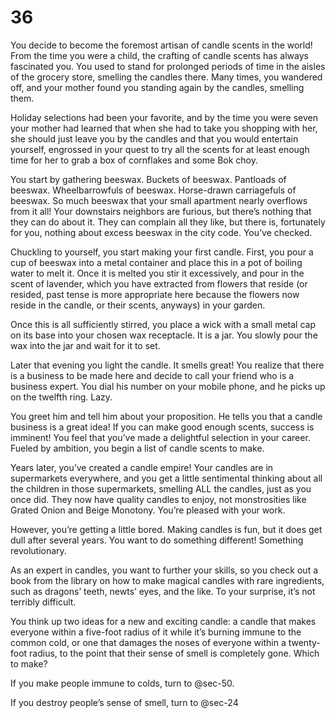 # 36 {#sec-36}

You decide to become the foremost artisan of candle scents in the world! From the time you were a child, the crafting of candle scents has always fascinated you. You used to stand for prolonged periods of time in the aisles of the grocery store, smelling the candles there. Many times, you wandered off, and your mother found you standing again by the candles, smelling them.

Holiday selections had been your favorite, and by the time you were seven your mother had learned that when she had to take you shopping with her, she should just leave you by the candles and that you would entertain yourself, engrossed in your quest to try all the scents for at least enough time for her to grab a box of cornflakes and some Bok choy. 

You start by gathering beeswax. Buckets of beeswax. Pantloads of beeswax. Wheelbarrowfuls of beeswax. Horse-drawn carriagefuls of beeswax. So much beeswax that your small apartment nearly overflows from it all! Your downstairs neighbors are furious, but there’s nothing that they can do about it. They can complain all they like, but there is, fortunately for you, nothing about excess beeswax in the city code. You’ve checked.

Chuckling to yourself, you start making your first candle. First, you pour a cup of beeswax into a metal container and place this in a pot of boiling water to melt it. Once it is melted you stir it excessively, and pour in the scent of lavender, which you have extracted from flowers that reside (or resided, past tense is more appropriate here because the flowers now reside in the candle, or their scents, anyways) in your garden.

Once this is all sufficiently stirred, you place a wick with a small metal cap on its base into your chosen wax receptacle. It is a jar. You slowly pour the wax into the jar and wait for it to set.

Later that evening you light the candle. It smells great! You realize that there is a business to be made here and decide to call your friend who is a business expert. You dial his number on your mobile phone, and he picks up on the twelfth ring. Lazy. 

You greet him and tell him about your proposition. He tells you that a candle business is a great idea! If you can make good enough scents, success is imminent! You feel that you’ve made a delightful selection in your career. Fueled by ambition, you begin a list of candle scents to make.



Years later, you’ve created a candle empire! Your candles are in supermarkets everywhere, and you get a little sentimental thinking about all the children in those supermarkets, smelling ALL the candles, just as you once did. They now have quality candles to enjoy, not monstrosities like Grated Onion and Beige Monotony. You’re pleased with your work.

However, you’re getting a little bored. Making candles is fun, but it does get dull after several years. You want to do something different! Something revolutionary.

As an expert in candles, you want to further your skills, so you check out a book from the library on how to make magical candles with rare ingredients, such as dragons’ teeth, newts’ eyes, and the like. To your surprise, it’s not terribly difficult. 

You think up two ideas for a new and exciting candle: a candle that makes everyone within a five-foot radius of it while it’s burning immune to the common cold, or one that damages the noses of everyone within a twenty-foot radius, to the point that their sense of smell is completely gone. Which to make?

If you make people immune to colds, turn to @sec-50.

If you destroy people’s sense of smell, turn to @sec-24
